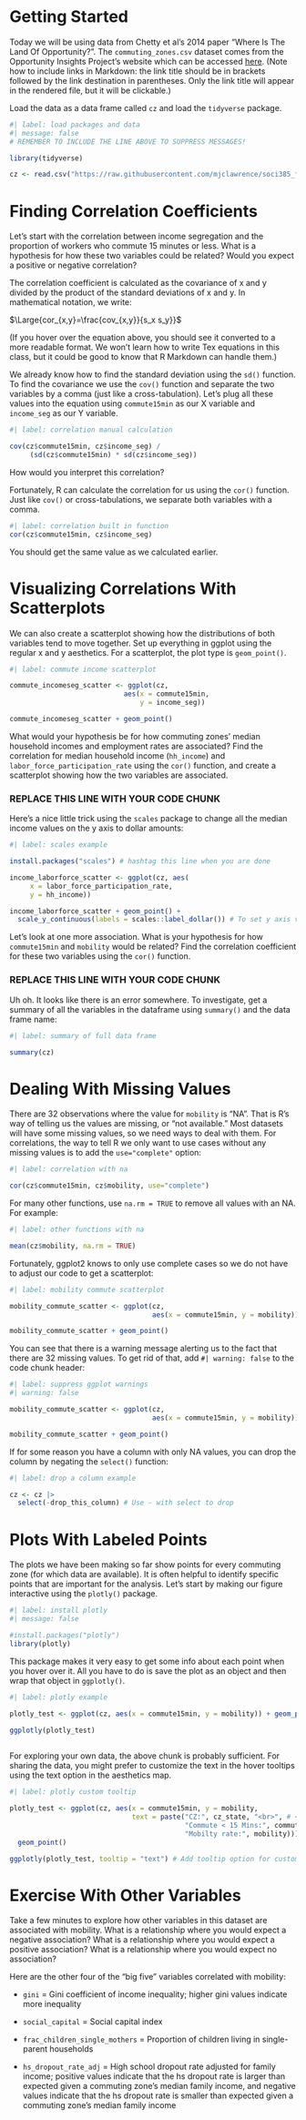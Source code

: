 # Getting Started

Today we will be using data from Chetty et al's 2014 paper "Where Is The Land Of Opportunity?". The `commuting_zones.csv` dataset comes from the Opportunity Insights Project's website which can be accessed [here](http://www.opportunityinsights.org). (Note how to include links in Markdown: the link title should be in brackets followed by the link destination in parentheses. Only the link title will appear in the rendered file, but it will be clickable.)

Load the data as a data frame called `cz` and load the `tidyverse` package.

```r
#| label: load packages and data
#| message: false
# REMEMBER TO INCLUDE THE LINE ABOVE TO SUPPRESS MESSAGES!

library(tidyverse)

cz <- read.csv("https://raw.githubusercontent.com/mjclawrence/soci385_f23/main/data/commuting_zones.csv")
```


# Finding Correlation Coefficients

Let's start with the correlation between income segregation and the proportion of workers who commute 15 minutes or less. What is a hypothesis for how these two variables could be related? Would you expect a positive or negative correlation?

The correlation coefficient is calculated as the covariance of x and y divided by the product of the standard deviations of x and y. In mathematical notation, we write:

$\Large{cor_{x,y}=\frac{cov_{x,y}}{s_x s_y}}$

(If you hover over the equation above, you should see it converted to a more readable format. We won't learn how to write Tex equations in this class, but it could be good to know that R Markdown can handle them.)

We already know how to find the standard deviation using the `sd()` function. To find the covariance we use the `cov()` function and separate the two variables by a comma (just like a cross-tabulation). Let's plug all these values into the equation using `commute15min` as our X variable and `income_seg` as our Y variable.

```r
#| label: correlation manual calculation

cov(cz$commute15min, cz$income_seg) / 
     (sd(cz$commute15min) * sd(cz$income_seg))
```

How would you interpret this correlation?

Fortunately, R can calculate the correlation for us using the `cor()` function. Just like `cov()` or cross-tabulations, we separate both variables with a comma.

```r
#| label: correlation built in function
cor(cz$commute15min, cz$income_seg)
```

You should get the same value as we calculated earlier.

# Visualizing Correlations With Scatterplots

We can also create a scatterplot showing how the distributions of both variables tend to move together. Set up everything in ggplot using the regular x and y aesthetics. For a scatterplot, the plot type is `geom_point()`.

```r
#| label: commute income scatterplot

commute_incomeseg_scatter <- ggplot(cz, 
                            aes(x = commute15min, 
                                y = income_seg))

commute_incomeseg_scatter + geom_point()
```

What would your hypothesis be for how commuting zones' median household incomes and employment rates are associated? Find the correlation for median household income (`hh_income`) and `labor_force_participation_rate` using the `cor()` function, and create a scatterplot showing how the two variables are associated.

### REPLACE THIS LINE WITH YOUR CODE CHUNK ###














Here's a nice little trick using the `scales` package to change all the median income values on the y axis to dollar amounts:

```r
#| label: scales example

install.packages("scales") # hashtag this line when you are done

income_laborforce_scatter <- ggplot(cz, aes(
     x = labor_force_participation_rate,
     y = hh_income))

income_laborforce_scatter + geom_point() +
  scale_y_continuous(labels = scales::label_dollar()) # To set y axis values to dollars
```

Let's look at one more association. What is your hypothesis for how `commute15min` and `mobility` would be related? Find the correlation coefficient for these two variables using the `cor()` function.

### REPLACE THIS LINE WITH YOUR CODE CHUNK ###

Uh oh. It looks like there is an error somewhere. To investigate, get a summary of all the variables in the dataframe using `summary()` and the data frame name:

```r
#| label: summary of full data frame

summary(cz)
```

# Dealing With Missing Values

There are 32 observations where the value for `mobility` is "NA". That is R's way of telling us the values are missing, or "not available." Most datasets will have some missing values, so we need ways to deal with them. For correlations, the way to tell R we only want to use cases without any missing values is to add the `use="complete"` option:

```r
#| label: correlation with na

cor(cz$commute15min, cz$mobility, use="complete")
```

For many other functions, use `na.rm = TRUE` to remove all values with an NA. For example:

```r
#| label: other functions with na

mean(cz$mobility, na.rm = TRUE)
```

Fortunately, ggplot2 knows to only use complete cases so we do not have to adjust our code to get a scatterplot:

```r
#| label: mobility commute scatterplot

mobility_commute_scatter <- ggplot(cz, 
                                   aes(x = commute15min, y = mobility))

mobility_commute_scatter + geom_point()
```

You can see that there is a warning message alerting us to the fact that there are 32 missing values. To get rid of that, add `#| warning: false` to the code chunk header:

```r
#| label: suppress ggplot warnings
#| warning: false

mobility_commute_scatter <- ggplot(cz, 
                                   aes(x = commute15min, y = mobility))

mobility_commute_scatter + geom_point()
```

If for some reason you have a column with only NA values, you can drop the column by negating the `select()` function:

```r
#| label: drop a column example

cz <- cz |> 
  select(-drop_this_column) # Use - with select to drop
```

# Plots With Labeled Points

The plots we have been making so far show points for every commuting zone (for which data are available). It is often helpful to identify specific points that are important for the analysis. Let's start by making our figure interactive using the `plotly()` package.

```r
#| label: install plotly
#| message: false

#install.packages("plotly")
library(plotly)
```

This package makes it very easy to get some info about each point when you hover over it. All you have to do is save the plot as an object and then wrap that object in `ggplotly()`.

```r
#| label: plotly example

plotly_test <- ggplot(cz, aes(x = commute15min, y = mobility)) + geom_point()

ggplotly(plotly_test)
                      
```        

For exploring your own data, the above chunk is probably sufficient. For sharing the data, you might prefer to customize the text in the hover tooltips using the text option in the aesthetics map.

```r
#| label: plotly custom tooltip

plotly_test <- ggplot(cz, aes(x = commute15min, y = mobility,
                              text = paste("CZ:", cz_state, "<br>", # <br> is html for line break
                                           "Commute < 15 Mins:", commute15min, "<br>",
                                           "Mobilty rate:", mobility))) + 
  geom_point()

ggplotly(plotly_test, tooltip = "text") # Add tooltip option for custom hover

```

# Exercise With Other Variables

Take a few minutes to explore how other variables in this dataset are associated with mobility. What is a relationship where you would expect a negative association? What is a relationship where you would expect a positive association? What is a relationship where you would expect no association?
 
Here are the other four of the "big five" variables correlated with mobility:

- `gini` = Gini coefficient of income inequality; higher gini values indicate more inequality

- `social_capital` = Social capital index

- `frac_children_single_mothers` = Proportion of children living in single-parent households

- `hs_dropout_rate_adj` = High school dropout rate adjusted for family income; positive values indicate that the hs dropout rate is larger than expected given a commuting zone's median family income, and negative values indicate that the hs dropout rate is smaller than expected given a commuting zone's median family income